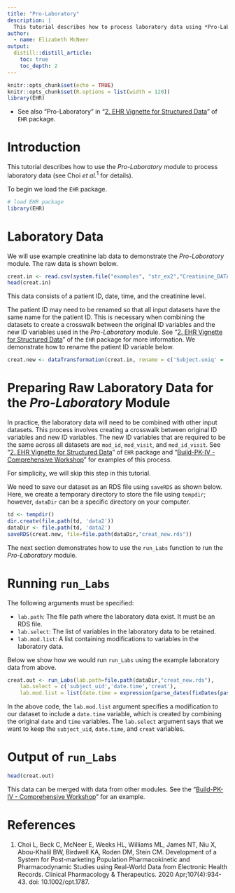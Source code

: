 ```yaml
---
title: "Pro-Laboratory"
description: |
  This tutorial describes how to process laboratory data using *Pro-Laboratory* module in the system.
author:
  - name: Elizabeth McNeer
output:
  distill::distill_article:
    toc: true
    toc_depth: 2
---
```


```r
knitr::opts_chunk$set(echo = TRUE)
knitr::opts_chunk$set(R.options = list(width = 120))
library(EHR)
```

* See also "Pro-Laboratory" in "[2. EHR Vignette for Structured Data](https://cran.r-project.org/web/packages/EHR/vignettes/ehr_vignette_02_str.html)" of `EHR` package.

# Introduction

This tutorial describes how to use the *Pro-Laboratory* module to process laboratory data (see Choi *et al.*$^{1}$ for details).

To begin we load the `EHR` package. 

```r
# load EHR package
library(EHR)
```

# Laboratory Data

We will use example creatinine lab data to demonstrate the *Pro-Laboratory* module. The raw data is shown below.

```r
creat.in <- read.csv(system.file("examples", "str_ex2","Creatinine_DATA.csv", package="EHR"))
head(creat.in)
```

This data consists of a patient ID, date, time, and the creatinine level.

The patient ID may need to be renamed so that all input datasets have the same name for the patient ID. This is necessary when combining the datasets to create a crosswalk between the original ID variables and the new ID variables used in the *Pro-Laboratory* module. See "[2. EHR Vignette for Structured Data](https://cran.r-project.org/web/packages/EHR/vignettes/ehr_vignette_02_str.html)" of the `EHR` package for more information. We demonstrate how to rename the patient ID variable below.

```r
creat.new <- dataTransformation(creat.in, rename = c('Subject.uniq' = 'subject_uid'))
```

# Preparing Raw Laboratory Data for the *Pro-Laboratory* Module

In practice, the laboratory data will need to be combined with other input datasets. This process involves creating a crosswalk between original ID variables and new ID variables. The new ID variables that are required to be the same across all datasets are `mod_id`, `mod_visit`, and `mod_id_visit`. See "[2. EHR Vignette for Structured Data](https://cran.r-project.org/web/packages/EHR/vignettes/ehr_vignette_02_str.html)" of `EHR` package and "[Build-PK-IV - Comprehensive Workshop](https://choileena.github.io/Build-PK-IV-comprehensive.html)" for examples of this process.

For simplicity, we will skip this step in this tutorial.

We need to save our dataset as an RDS file using `saveRDS` as shown below. Here, we create a temporary directory to store the file using `tempdir`; however, `dataDir` can be a specific directory on your computer.

```r
td <- tempdir()
dir.create(file.path(td, 'data2'))
dataDir <- file.path(td, 'data2')
saveRDS(creat.new, file=file.path(dataDir,"creat_new.rds"))
```

The next section demonstrates how to use the `run_Labs` function to run the *Pro-Laboratory* module.

# Running `run_Labs`

The following arguments must be specified:

- `lab.path`: The file path where the laboratory data exist. It must be an RDS file.
- `lab.select`: The list of variables in the laboratory data to be retained.
- `lab.mod.list`: A list containing modifications to variables in the laboratory data.

Below we show how we would run `run_Labs` using the example laboratory data from above.

```r
creat.out <- run_Labs(lab.path=file.path(dataDir,"creat_new.rds"),
    lab.select = c('subject_uid','date.time','creat'),
    lab.mod.list = list(date.time = expression(parse_dates(fixDates(paste(date, time))))))
```

In the above code, the `lab.mod.list` argument specifies a modification to our dataset to include a `date.time` variable, which is created by combining the original `date` and `time` variables. The `lab.select` argument says that we want to keep the `subject_uid`, `date.time`, and `creat` variables.

# Output of `run_Labs`

```r
head(creat.out)
```

This data can be merged with data from other modules. See the "[Build-PK-IV - Comprehensive Workshop](https://choileena.github.io/Build-PK-IV-comprehensive.html)" for an example.

# References
1. Choi L, Beck C, McNeer E, Weeks HL, Williams ML, James NT, Niu X, Abou-Khalil BW, Birdwell KA, Roden DM, Stein CM. Development of a System for Post-marketing Population Pharmacokinetic and Pharmacodynamic Studies using Real-World Data from Electronic Health Records. Clinical Pharmacology & Therapeutics. 2020 Apr;107(4):934-43. doi: 10.1002/cpt.1787.


